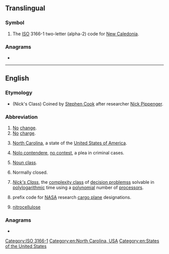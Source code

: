 {{also|N.C.|nC|.nc}}
==Translingual==

===Symbol===
{{head|mul|symbol}}

# The [[ISO]] 3166-1 two-letter (alpha-2) code for [[New Caledonia]].

===Anagrams===

* {{l|mul|CN}}

[[Category:ISO 3166-1]]

----

==English==

===Etymology===
* (Nick's Class) Coined by [[w:Stephen Cook|Stephen Cook]] after researcher [[w:Nick Pippenger|Nick Pippenger]].

===Abbreviation===
{{rfc-header|Abbreviation}}
{{head|en|abbreviation}}
# [[no|No]] [[change]].
# [[no|No]] [[charge]]. <!--on e.g. US medical notes-->
# {{lb|en|US}} [[North Carolina]], a state of the [[United States of America]].
# {{lb|en|legal}} [[nolo contendere|Nolo contendere]], [[no contest]], a plea in criminal cases.
# {{lb|en|linguistics}} [[noun class|Noun class]].
# {{lb|en|electronics|of a [[relay]]}} Normally closed.
# {{lb|en|computing theory}} ''[[w:NC (complexity)|Nick's Class]]'', the [[complexity class]] of [[decision problems]]s solvable in [[polylogarithmic]] time using a [[polynomial]] number of [[processor]]s.
# {{lb|en|US|aviation}} prefix code for [[NASA]] research [[cargo plane]] designations.
# {{lb|en|chemistry}} [[nitrocellulose]]

===Anagrams===
* {{anagrams|en|a=cn|C/N|CN|Cn|c'n}}

[[Category:en:North Carolina, USA]]
[[Category:en:States of the United States]]
